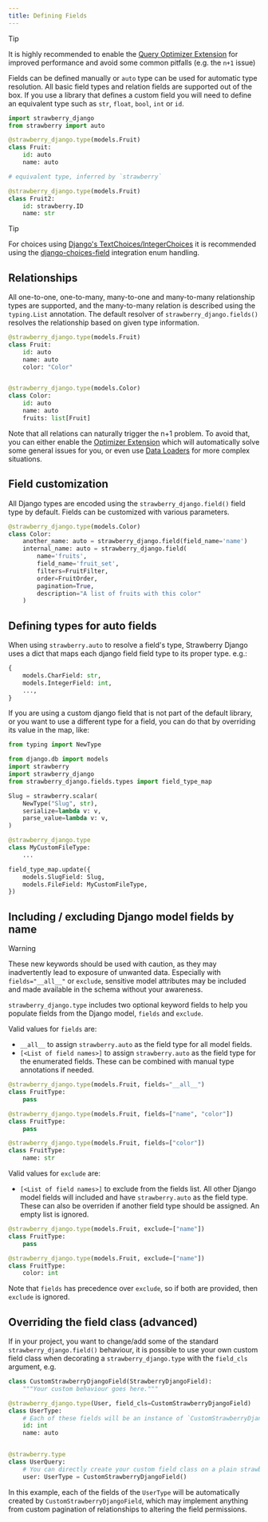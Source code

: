 ```yaml
---
title: Defining Fields
---
```



> [!TIP]
> It is highly recommended to enable the [Query Optimizer Extension](optimizer)
> for improved performance and avoid some common pitfalls (e.g. the `n+1` issue)

Fields can be defined manually or `auto` type can be used for automatic type resolution. All basic field types and relation fields are supported out of the box. If you use a library that defines a custom field you will need to define an equivalent type such as `str`, `float`, `bool`, `int` or `id`.

```python title="types.py"
import strawberry_django
from strawberry import auto

@strawberry_django.type(models.Fruit)
class Fruit:
    id: auto
    name: auto

# equivalent type, inferred by `strawberry`

@strawberry_django.type(models.Fruit)
class Fruit2:
    id: strawberry.ID
    name: str
```

> [!TIP]
> For choices using
> [Django's TextChoices/IntegerChoices](https://docs.djangoproject.com/en/4.2/ref/models/fields/#enumeration-types)
> it is recommended using the [django-choices-field](../integrations/choices-field) integration
> enum handling.

## Relationships

All one-to-one, one-to-many, many-to-one and many-to-many relationship types are supported, and the many-to-many relation is described using the `typing.List` annotation.
The default resolver of `strawberry_django.fields()` resolves the relationship based on given type information.

```python title="types.py"
@strawberry_django.type(models.Fruit)
class Fruit:
    id: auto
    name: auto
    color: "Color"


@strawberry_django.type(models.Color)
class Color:
    id: auto
    name: auto
    fruits: list[Fruit]
```

Note that all relations can naturally trigger the n+1 problem. To avoid that, you can either
enable the [Optimizer Extension](./optimizer) which will automatically
solve some general issues for you, or even use
[Data Loaders](https://strawberry.rocks/docs/guides/dataloaders) for more complex
situations.

## Field customization

All Django types are encoded using the `strawberry_django.field()` field type by default. Fields can be customized with various parameters.

```python title="types.py"
@strawberry_django.type(models.Color)
class Color:
    another_name: auto = strawberry_django.field(field_name='name')
    internal_name: auto = strawberry_django.field(
        name='fruits',
        field_name='fruit_set',
        filters=FruitFilter,
        order=FruitOrder,
        pagination=True,
        description="A list of fruits with this color"
    )
```

## Defining types for auto fields

When using `strawberry.auto` to resolve a field's type, Strawberry Django uses a dict that maps
each django field field type to its proper type. e.g.:

```python
{
    models.CharField: str,
    models.IntegerField: int,
    ...,
}
```

If you are using a custom django field that is not part of the default library,
or you want to use a different type for a field, you can do that by overriding
its value in the map, like:

```python
from typing import NewType

from django.db import models
import strawberry
import strawberry_django
from strawberry_django.fields.types import field_type_map

Slug = strawberry.scalar(
    NewType("Slug", str),
    serialize=lambda v: v,
    parse_value=lambda v: v,
)

@strawberry_django.type
class MyCustomFileType:
    ...

field_type_map.update({
    models.SlugField: Slug,
    models.FileField: MyCustomFileType,
})
```

## Including / excluding Django model fields by name

> [!WARNING]
> These new keywords should be used with caution, as they may inadvertently lead to exposure of unwanted data. Especially with `fields="__all__"` or `exclude`, sensitive model attributes may be included and made available in the schema without your awareness.

`strawberry_django.type` includes two optional keyword fields to help you populate fields from the Django model, `fields` and `exclude`.

Valid values for `fields` are:

- `__all__` to assign `strawberry.auto` as the field type for all model fields.
- `[<List of field names>]` to assign `strawberry.auto` as the field type for the enumerated fields. These can be combined with manual type annotations if needed.

```python title="All Fields"
@strawberry_django.type(models.Fruit, fields="__all__")
class FruitType:
    pass
```

```python title="Enumerated Fields"
@strawberry_django.type(models.Fruit, fields=["name", "color"])
class FruitType:
    pass
```

```python title="Overriden Fields"
@strawberry_django.type(models.Fruit, fields=["color"])
class FruitType:
    name: str
```

Valid values for `exclude` are:

- `[<List of field names>]` to exclude from the fields list. All other Django model fields will included and have `strawberry.auto` as the field type. These can also be overriden if another field type should be assigned. An empty list is ignored.

```python title="Exclude Fields"
@strawberry_django.type(models.Fruit, exclude=["name"])
class FruitType:
    pass
```

```python title="Overriden Exclude Fields"
@strawberry_django.type(models.Fruit, exclude=["name"])
class FruitType:
    color: int
```

Note that `fields` has precedence over `exclude`, so if both are provided, then `exclude` is ignored.

## Overriding the field class (advanced)

If in your project, you want to change/add some of the standard `strawberry_django.field()` behaviour,
it is possible to use your own custom field class when decorating a `strawberry_django.type` with the `field_cls` argument, e.g.

```python title="types.py"
class CustomStrawberryDjangoField(StrawberryDjangoField):
    """Your custom behaviour goes here."""

@strawberry_django.type(User, field_cls=CustomStrawberryDjangoField)
class UserType:
    # Each of these fields will be an instance of `CustomStrawberryDjangoField`.
    id: int
    name: auto


@strawberry.type
class UserQuery:
    # You can directly create your custom field class on a plain strawberry type
    user: UserType = CustomStrawberryDjangoField()

```

In this example, each of the fields of the `UserType` will be automatically created by `CustomStrawberryDjangoField`,
which may implement anything from custom pagination of relationships to altering the field permissions.
